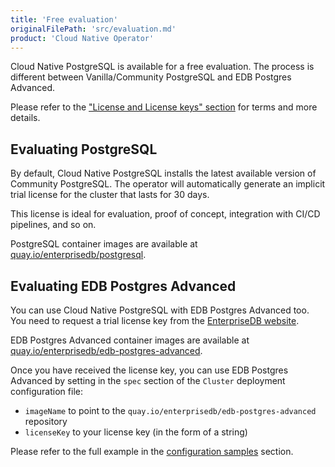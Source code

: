 ```yaml
---
title: 'Free evaluation'
originalFilePath: 'src/evaluation.md'
product: 'Cloud Native Operator'
---
```


Cloud Native PostgreSQL is available for a free evaluation.
The process is different between Vanilla/Community PostgreSQL
and EDB Postgres Advanced.

Please refer to the ["License and License keys" section](license_keys.md)
for terms and more details.

## Evaluating PostgreSQL

By default, Cloud Native PostgreSQL installs the latest available
version of Community PostgreSQL. The operator will automatically
generate an implicit trial license for the cluster that lasts for
30 days.

This license is ideal for evaluation, proof of concept, integration with CI/CD pipelines, and so on.

PostgreSQL container images are available at
[quay.io/enterprisedb/postgresql](https://quay.io/repository/enterprisedb/postgresql).

## Evaluating EDB Postgres Advanced

You can use Cloud Native PostgreSQL with EDB Postgres Advanced
too. You need to request a trial license key from the
[EnterpriseDB website](https://cloud-native.enterprisedb.com).

EDB Postgres Advanced container images are available at
[quay.io/enterprisedb/edb-postgres-advanced](https://quay.io/repository/enterprisedb/edb-postgres-advanced).

Once you have received the license key, you can use EDB Postgres Advanced
by setting in the `spec` section of the `Cluster` deployment configuration file:

-   `imageName` to point to the `quay.io/enterprisedb/edb-postgres-advanced` repository
-   `licenseKey` to your license key (in the form of a string)

Please refer to the full example in the [configuration samples](samples.md) section.